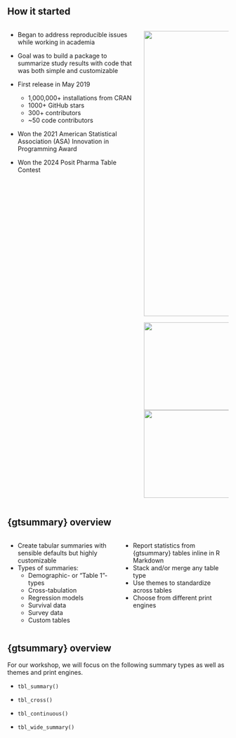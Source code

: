 
## How it started

::: {.columns}
::: {.column width="60%"}

::: small

- Began to address reproducible issues while working in academia

- Goal was to build a package to summarize study results with code that was [both simple and customizable]{.emphasis}

- First release in May 2019

  - [1,000,000+ installations]{.emphasis} from CRAN
  - 1000+ GitHub stars
  - 300+ contributors 
  - ~50 code contributors
  
- Won the 2021 American Statistical Association (ASA) Innovation in Programming Award

- Won the 2024 Posit Pharma Table Contest

:::

:::
::: {.column width="40%"}

<img src="images/gtsummary-logo.png" width="650"/>

<img src="images/asa.png" width="200"/><img src="images/posit.png" width="200"/>

:::
:::


## {gtsummary} overview

::: {.columns}
::: {.column width="50%"}
-   Create [tabular summaries]{.emphasis} with sensible defaults but highly customizable
-   Types of summaries:
    -   Demographic- or "Table 1"-types
    -   Cross-tabulation
    -   Regression models
    -   Survival data
    -   Survey data
    -   Custom tables
:::

::: {.column width="50%"}
-   Report statistics from {gtsummary} tables [inline]{.emphasis} in R Markdown
-   Stack and/or merge any table type
-   Use [themes]{.emphasis} to standardize across tables
-   Choose from different [print engines]{.emphasis}
:::
:::


## {gtsummary} overview

For our workshop, we will focus on the following summary types as well as [themes]{.emphasis} and  [print engines]{.emphasis}.

- `tbl_summary()`

- `tbl_cross()`

- `tbl_continuous()`

- `tbl_wide_summary()`

